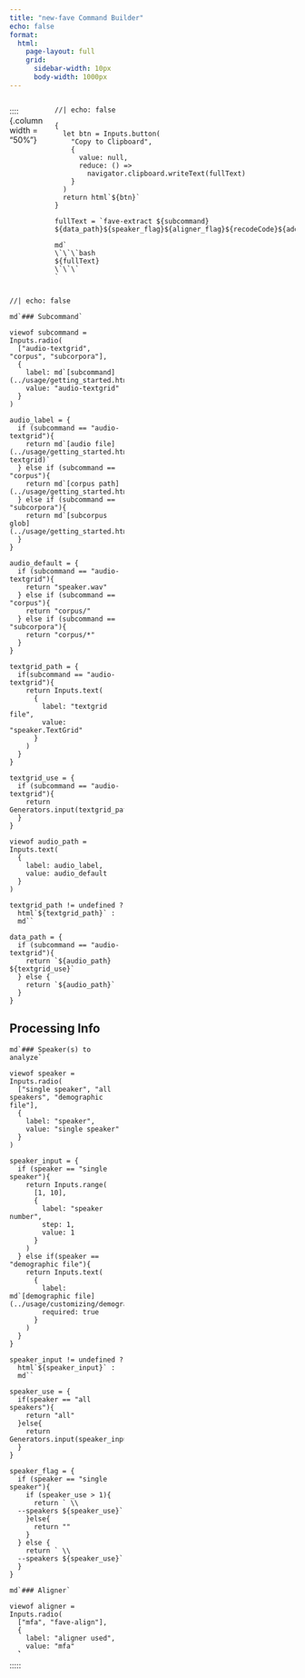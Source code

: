 ```yaml
---
title: "new-fave Command Builder"
echo: false
format:
  html:
    page-layout: full
    grid:
      sidebar-width: 10px
      body-width: 1000px
---
```


::::: columns

::::{.column width = "50%"}

```ojs
//| echo: false

{
  let btn = Inputs.button(
    "Copy to Clipboard",
    {
      value: null,
      reduce: () =>
        navigator.clipboard.writeText(fullText)
    }
  )
  return html`${btn}`
}

fullText = `fave-extract ${subcommand} ${data_path}${speaker_flag}${aligner_flag}${recodeCode}${add_code}${parser_code}${measurement_flag}${ft_flag}${exclude_flag}${no_optim_flag}${f1_flag}${f2_flag}${destination_flag}${separate_flag}${which_flags}${reference_flag}`

md`
\`\`\`bash
${fullText}
\`\`\`
`
```
::::

::::{.column width="5%"}

::::

:::: {.column style="width:40%;max-height:60vh;overflow:scroll;"}

```ojs
//| echo: false

md`### Subcommand`

viewof subcommand = Inputs.radio(
  ["audio-textgrid", "corpus", "subcorpora"], 
  {
    label: md`[subcommand](../usage/getting_started.html#usage)`,
    value: "audio-textgrid"
  }
)

audio_label = {
  if (subcommand == "audio-textgrid"){
    return md`[audio file](../usage/getting_started.html#audio-textgrid)`
  } else if (subcommand == "corpus"){
    return md`[corpus path](../usage/getting_started.html#corpus)`
  } else if (subcommand == "subcorpora"){
    return md`[subcorpus glob](../usage/getting_started.html#subcorpora)`
  }
}

audio_default = {
  if (subcommand == "audio-textgrid"){
    return "speaker.wav"
  } else if (subcommand == "corpus"){
    return "corpus/"
  } else if (subcommand == "subcorpora"){
    return "corpus/*"
  }
}

textgrid_path = {
  if(subcommand == "audio-textgrid"){
    return Inputs.text(
      {
        label: "textgrid file",
        value: "speaker.TextGrid"
      }
    )
  }
}

textgrid_use = {
  if (subcommand == "audio-textgrid"){
    return Generators.input(textgrid_path)
  }
}

viewof audio_path = Inputs.text(
  {
    label: audio_label,
    value: audio_default
  }
)

textgrid_path != undefined ? 
  html`${textgrid_path}` :
  md``

data_path = {
  if (subcommand == "audio-textgrid"){
    return `${audio_path} ${textgrid_use}`
  } else {
    return `${audio_path}`
  }
}
```

::: {.callout-note collapse="true"}
## Processing Info

```ojs
md`### Speaker(s) to analyze`

viewof speaker = Inputs.radio(
  ["single speaker", "all speakers", "demographic file"],
  {
    label: "speaker",
    value: "single speaker"
  }
)

speaker_input = {
  if (speaker == "single speaker"){
    return Inputs.range(
      [1, 10], 
      {
        label: "speaker number",
        step: 1,
        value: 1
      }
    )
  } else if(speaker == "demographic file"){
    return Inputs.text(
      {
        label: md`[demographic file](../usage/customizing/demographics.html)`,
        required: true
      }
    )
  }
}

speaker_input != undefined ?
  html`${speaker_input}` :
  md``
  
speaker_use = {
  if(speaker == "all speakers"){
    return "all"
  }else{
    return Generators.input(speaker_input)
  }
}

speaker_flag = {
  if (speaker == "single speaker"){
    if (speaker_use > 1){
      return ` \\ 
  --speakers ${speaker_use}`
    }else{
      return ""
    }
  } else {
    return ` \\
  --speakers ${speaker_use}`
  }
}
```

```ojs
md`### Aligner`

viewof aligner = Inputs.radio(
  ["mfa", "fave-align"],
  {
    label: "aligner used",
    value: "mfa"
  }
)

aligner_flag = {
  if (aligner == "fave-align"){
    return ` \\
  --fave-aligned`
  }else{
    return ""
  }
}
```

```ojs
//| echo: false

md`### [Recode rules](../usage/configs/recode-rules.html)`
viewof recode = Inputs.radio(
  ["cmu2labov", "cmu2phila", "norecode", "custom"], 
  {
    label: "recode rules",
    value: "cmu2labov"
  }
)

recodepath = {
  if(recode == "custom"){
    return  Inputs.text(
      {
        label: "recode rules file:", 
        required: true
      }
    )
  }
}

recodepath != undefined ? 
  html`${recodepath}` :
  md``
  
  
viewof add_rules = Inputs.toggle(
  {
    label: "additional rules", 
    value: false
  }
)

add_path = {
  if(add_rules){
    return Inputs.text(
      {
        label: "additional rules file",
        required: true
      }
    )
  }
}

add_path != undefined? 
  html`${add_path}` :
  md``
  
recodeuse = {
  if (recode != "cmu2labov"){
    if(recode == "custom"){
      return Generators.input(recodepath)
    } else {
      return recode
    }
  } 
}

add_use = {
  if(add_rules){
    return Generators.input(add_path)
  }
}

recodeCode = {
  if (recode != "cmu2labov"){
    return ` \\
  --recode-rules ${recodeuse}`
  } else {
    return ""
  }
}

add_code = {
  if(add_rules){
    return ` \\ 
  --add_rules ${add_use}`
  }else{
    return ""
  }
}

```

```ojs
md`### [Measurement point heuristic](../usage/configs/point-heuristic.html)`

viewof measurement_point = Inputs.text(
  {
    label: "measurement point heuristic",
    value: "fave"
  }
)

measurement_flag = {
  if(measurement_point != "fave"){
    return ` \\
  --point-heuristic ${measurement_point}`
  }else{
    return ""
  }
}
```

```ojs
md`### [FastTrack Config](../usage/configs/ft-config.html)`

viewof ft_config = Inputs.text(
  {
    label: "FastTrack configuration",
    value: "default"
  }
)

ft_flag = {
  if(ft_config != "default"){
    return ` \\
  --ft-config ${ft_config}`
  }else{
    return ""
  }
}
```

```ojs
md`### [Misc Processing](../usage/customizing/processing.html)`

viewof exclude_overlaps = Inputs.toggle(
  {
    label: "exclude overlaps",
    value: false
  }
)

viewof no_optimize = Inputs.toggle(
  {
    label: "no optimization",
    value: false
  }
)

viewof f1_cutoff = Inputs.range(
  [500, 2500],
  {
    label: "F1 cutoff",
    step: 1
  }
)

viewof f2_cutoff = Inputs.range(
  [2500, 4500],
  {
    label: "F2 cutoff",
    step: 1
  }
)

exclude_flag = {
  if(exclude_overlaps){
    return ` \\
  --exclude-overlaps`
  }else{
    return ""
  }
}

no_optim_flag = {
  if(no_optimize){
    return ` \\
  --no-optimize`
  }else{
    return ""
  }
}

f1_flag = {
  if(f1_cutoff != 1500){
    return ` \\
  --f1-cutoff ${f1_cutoff}`
  }else{
    return ""
  }
}

f2_flag = {
  if(f2_cutoff != 3500){
    return ` \\
  --f2-cutoff ${f2_cutoff}`
  }else{
    return ""
  }
}
```


### Advanced Processing options

```ojs
viewof labelset_parser = Inputs.toggle(
  {
    label: "custom labelset parser", 
    value: false
  }
)

parser_path = {
  if(labelset_parser){
    return Inputs.text(
      {
        label: md`labelset parser file`,
        required: true
      }
    )
  }
}

parser_path != undefined? 
  html`${parser_path}` :
  md``

parser_use = {
  if(labelset_parser){
    return Generators.input(parser_path)
  }
}

parser_code = {
  if(labelset_parser){
    return ` \\ 
  --labelset_parser ${parser_use}`
  }else{
    return ""
  }
}
```
:::

::: {.callout-note collapse="true"}
## Output Options

```ojs
md`### [Output Options](../usage/customizing/output.html)`

viewof destination = Inputs.text(
  {
    label: "results directory",
    value: "fave_results"
  }
)

viewof separate = Inputs.toggle(
  {
    label: "one speaker per file",
    value: false
  }
)

viewof formats = Inputs.select(
  ["tracks", "points", "param", "log_param", "textgrid"],
  {
    label: "output formats",
    value: ["tracks", "points", "param", "log_param", "textgrid"],
    multiple: true
  }
)

destination_flag = {
  if(destination != "fave_results"){
    return ` \\
  --destination ${destination}`
  }else{
    return ""
  }
}

separate_flag = {
  if(separate){
    return ` \\
  --separate`
  }else{
    return ""
  }
}

which_flags = {
  if(formats.length < 5){
    return formats.reduce(
      (accumulator, current) => `${accumulator} \\
  --which ${current}`,
    ""
    )
  }else{
    return""
  }
}
```

:::

::: {.callout-note collapse="true"}
## Reference Value Options

```ojs
md`### [Reference Values](../usage/customizing/reference.html)`

viewof reference_type = Inputs.radio(
  ["logparam", "param", "points", "none"],
  {
    label: "reference corpus type",
    value: "none"
  }
)


reference_path = {
  if(reference_type != "none"){
    return Inputs.text(
      {
        value: "corpus",
        label: "reference corpus path",
        required: true
      }
    )
  }
}

reference_path != undefined ?
  html`${reference_path}` :
  md``
  
reference_use = {
  if(reference_type != "none"){
    return Generators.input(reference_path)
  }
}

reference_flag = {
  if(reference_type != "none"){
    return ` \\
  --${reference_type}-reference ${reference_use}`
  }else{
    return ""
  }
}

```
:::

::::

:::::
